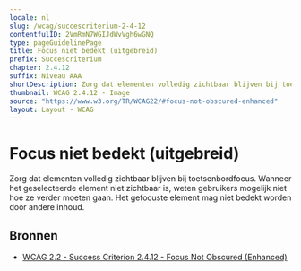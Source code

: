 ```yaml
---
locale: nl
slug: /wcag/succescriterium-2-4-12
contentfulID: 2VmRmN7WGIJdWvVgh6wGNQ
type: pageGuidelinePage
title: Focus niet bedekt (uitgebreid)
prefix: Succescriterium
chapter: 2.4.12
suffix: Niveau AAA
shortDescription: Zorg dat elementen volledig zichtbaar blijven bij toetsenbordfocus. Wanneer het geselecteerde element niet zichtbaar is, weten gebruikers mogelijk niet hoe ze verder moeten gaan. Het gefocuste element mag niet bedekt worden door andere inhoud.
thumbnail: WCAG 2.4.12 - Image
source: "https://www.w3.org/TR/WCAG22/#focus-not-obscured-enhanced"
layout: Layout - WCAG
---
```


# Focus niet bedekt (uitgebreid)

Zorg dat elementen volledig zichtbaar blijven bij toetsenbordfocus. Wanneer het geselecteerde element niet zichtbaar is, weten gebruikers mogelijk niet hoe ze verder moeten gaan. Het gefocuste element mag niet bedekt worden door andere inhoud.

## Bronnen

- [WCAG 2.2 - Success Criterion 2.4.12 - Focus Not Obscured (Enhanced)](https://www.w3.org/TR/WCAG22/#focus-not-obscured-enhanced)